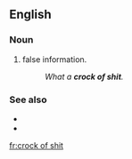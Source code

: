 ==English==

===Noun===
{{en-noun|head=[[crock]] [[of]] [[shit]]|crocks of shit}}

# {{label|en|vulgar|slang}} false information.
#: ''What a '''crock of shit'''.''

===See also===
* {{l|en|shitload}}
* {{l|en|pile of shit}}

[[fr:crock of shit]]